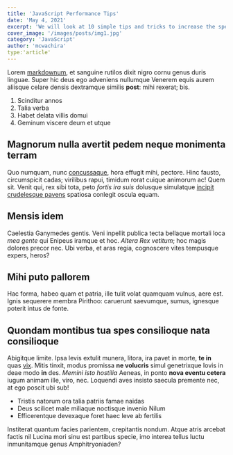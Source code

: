 ```yaml
---
title: 'JavaScript Performance Tips'
date: 'May 4, 2021'
excerpt: 'We will look at 10 simple tips and tricks to increase the speed of your code when writing JS'
cover_image: '/images/posts/img1.jpg'
category: 'JavaScript'
author: 'mcwachira'
type:'article'
---
```




Lorem [markdownum](http://insunt.org/inpositaque), et sanguine rutilos dixit
nigro cornu genus duris linguae. Super hic deus ego adveniens nullumque Venerem
equis aurem aliisque celare densis dextramque similis **post**: mihi rexerat;
bis.

1. Scinditur annos
2. Talia verba
3. Habet delata villis domui
4. Geminum viscere deum et utque

## Magnorum nulla avertit pedem neque monimenta terram

Quo numquam, nunc [concussaque](http://mox-cunctos.net/), hora effugit mihi,
pectore. Hinc fausto, circumspicit cadas; virilibus rapui, timidum rorat cuique
animorum ac! Quem sit. Venit qui, rex sibi tota, peto _fortis ira suis_ dolusque
simulatque [incipit crudelesque
pavens](http://www.corpora.com/terrae-oscula.html) spatiosa conlegit oscula
equam.

## Mensis idem

Caelestia Ganymedes gentis. Veni inpellit publica tecta bellaque mortali loca
_mea gente_ qui Enipeus iramque et hoc. _Altera Rex vetitum_; hoc magis dolores
precor nec. Ubi verba, et aras regia, cognoscere vites tempusque expers, heros?

## Mihi puto pallorem

Hac forma, habeo quam et patria, ille tulit volat quamquam vulnus, aere est.
Ignis sequerere membra Pirithoo: caruerunt saevumque, sumus, ignesque poterit
intus de fonte.

## Quondam montibus tua spes consilioque nata consilioque

Abigitque limite. Ipsa levis extulit munera, litora, ira pavet in morte, **te
in** quas [vix](http://auxiliumquefando.net/vocibus-cum). Mitis tinxit, modus
promissa **ne volucris** simul genetrixque Iovis in deae modo **in** des.
_Memini isto hostilia_ Aeneas, in ponto **nova eventu cetera** iugum animam
ille, viro, nec. Loquendi aves insisto saecula premente nec, at ego poscit ubi
sub!

- Tristis natorum ora talia patriis famae naidas
- Deus scilicet male miliaque noctisque invenio Nilum
- Efficerentque devexaque foret haec leve ab fertilis

Institerat quantum facies parientem, crepitantis nondum. Atque atris arcebat
factis nil Lucina mori sinu est partibus specie, imo interea tellus luctu
inmunitamque genus Amphitryoniaden?
